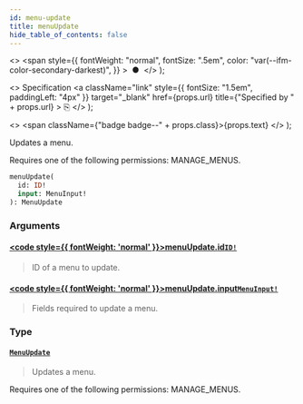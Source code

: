 ```yaml
---
id: menu-update
title: menuUpdate
hide_table_of_contents: false
---
```


  <>
    <span
      style={{
        fontWeight: "normal",
        fontSize: ".5em",
        color: "var(--ifm-color-secondary-darkest)",
      }}
    >
      &nbsp;●&nbsp;
    </span>
  </>
);

  <>
    Specification
    <a
      className="link"
      style={{ fontSize: "1.5em", paddingLeft: "4px" }}
      target="\_blank"
      href={props.url}
      title={"Specified by " + props.url}
    >
      ⎘
    </a>
  </>
);

  <>
    <span className={"badge badge--" + props.class}>{props.text}</span>
  </>
);

Updates a menu.

Requires one of the following permissions: MANAGE_MENUS.

```graphql
menuUpdate(
  id: ID!
  input: MenuInput!
): MenuUpdate
```

### Arguments

#### [<code style={{ fontWeight: 'normal' }}>menuUpdate.<b>id</b></code>](#)<Bullet />[`ID!`](../../api-reference/miscellaneous/scalars/id) <Badge class="secondary" text="non-null"/> <Badge class="secondary" text="scalar"/> <Badge class="secondary" text="miscellaneous"/>

> ID of a menu to update.

#### [<code style={{ fontWeight: 'normal' }}>menuUpdate.<b>input</b></code>](#)<Bullet />[`MenuInput!`](../../api-reference/miscellaneous/inputs/menu-input) <Badge class="secondary" text="non-null"/> <Badge class="secondary" text="input"/> <Badge class="secondary" text="miscellaneous"/>

> Fields required to update a menu.

### Type

#### [`MenuUpdate`](../../api-reference/miscellaneous/objects/menu-update) <Badge class="secondary" text="object"/> <Badge class="secondary" text="miscellaneous"/>

> Updates a menu.

Requires one of the following permissions: MANAGE_MENUS.

>
